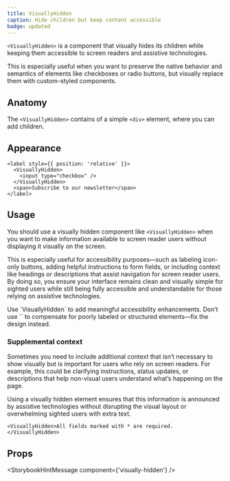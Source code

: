 ```yaml
---
title: VisuallyHidden
caption: Hide children but keep content accessible
badge: updated
---
```


`<VisuallyHidden>` is a component that visually hides its children while keeping them accessible to screen readers and assistive technologies.

This is especially useful when you want to preserve the native behavior and semantics of elements like checkboxes or radio buttons, but visually replace them with custom-styled components.

## Anatomy

The `<VisuallyHidden>` contains of a simple `<div>` element, where you can add children.

## Appearance

```tsx
<label style={{ position: 'relative' }}>
  <VisuallyHidden>
    <input type="checkbox" />
  </VisuallyHidden>
  <span>Subscribe to our newsletter</span>
</label>
```

## Usage

You should use a visually hidden component like `<VisuallyHidden>` when you want to make information available to screen reader users without displaying it visually on the screen.

This is especially useful for accessibility purposes—such as labeling icon-only buttons, adding helpful instructions to form fields, or including context like headings or descriptions that assist navigation for screen reader users. By doing so, you ensure your interface remains clean and visually simple for sighted users while still being fully accessible and understandable for those relying on assistive technologies.

<GuidelineTiles>
    <Do>
        <Do.Description>
        Use `VisuallyHidden` to add meaningful accessibility enhancements.
        </Do.Description>
    </Do>
    <Dont>
        <Dont.Description>
        Don’t use `<VisuallyHidden>` to compensate for poorly labeled or structured elements—fix the design instead.
        </Dont.Description>
    </Dont>
</GuidelineTiles>

### Supplemental context

Sometimes you need to include additional context that isn’t necessary to show visually but is important for users who rely on screen readers. For example, this could be clarifying instructions, status updates, or descriptions that help non-visual users understand what’s happening on the page.

Using a visually hidden element ensures that this information is announced by assistive technologies without disrupting the visual layout or overwhelming sighted users with extra text.

```tsx
<VisuallyHidden>All fields marked with * are required.</VisuallyHidden>
```

## Props

<StorybookHintMessage component={'visually-hidden'} />

<PropsTable component={title} />
